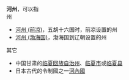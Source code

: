 '''河州'''，可以指
<br>州
* [[河州_(前凉)|河州 (前凉)]]，五胡十六国时，前凉设置的州
* [[河州_(渤海国)|河州 (渤海国)]]，渤海国到辽朝设置的州
其它
* 中国甘肃的[[临夏回族自治州|临夏回族自治州]]、[[临夏市|临夏市]]或[[临夏县|临夏县]]
* 日本古代的令制國之一[[河內國|河內國]]

{{Disambig|Cat=二字中国州名消歧义|H}}